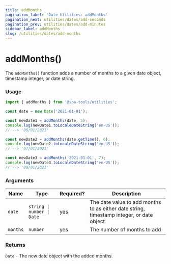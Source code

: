 ```yaml
---
title: addMonths
pagination_label: 'Date Utilities: addMonths'
pagination_next: utilities/dates/add-seconds
pagination_prev: utilities/dates/add-minutes
sidebar_label: addMonths
slug: /utilities/dates/add-months
---
```



<PackageCaption packageName='@spa-tools/utilities' />

# addMonths()

The `addMonths()` function adds a number of months to a given date object,
timestamp integer, or date string.

### Usage

```ts
import { addMonths } from '@spa-tools/utilities';

const date = new Date('2021-01-01');

const newDate1 = addMonths(date, 5);
console.log(newDate1.toLocaleDateString('en-US'));
// --> '06/01/2021'

const newDate2 = addMonths(date.getTime(), 6);
console.log(newDate2.toLocaleDateString('en-US'));
// --> '07/01/2021'

const newDate3 = addMonths('2021-01-01', 7);
console.log(newDate3.toLocaleDateString('en-US'));
// --> '08/01/2021'
```

### Arguments

| Name     | Type                       | Required? | Description                                                                              |
| -------- | -------------------------- | --------- | ---------------------------------------------------------------------------------------- |
| `date`   | `string \| number \| Date` | yes       | The date value to add months to as either date string, timestamp integer, or date object |
| `months` | `number`                   | yes       | The number of months to add                                                              |

### Returns

`Date` - The new date object with the added months.
